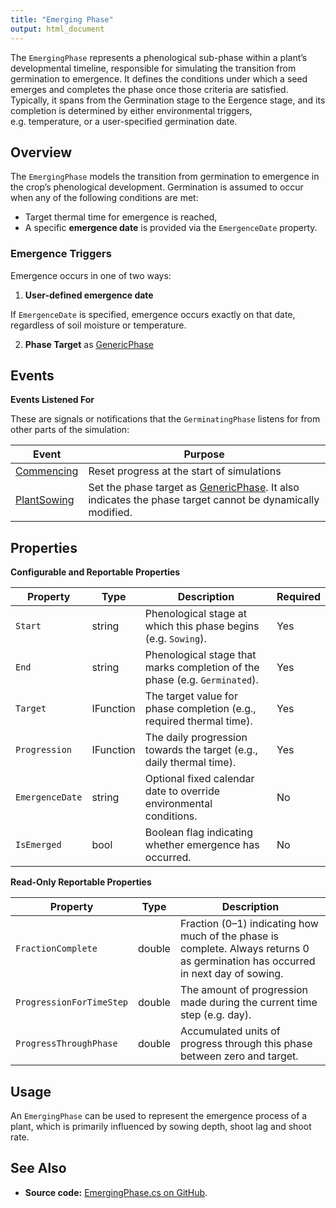 ```yaml
---
title: "Emerging Phase"
output: html_document
---
```


The `EmergingPhase` represents a phenological sub-phase within a plant's developmental timeline, responsible for simulating the transition from germination to emergence. It defines the conditions under which a seed emerges and completes the phase once those criteria are satisfied. Typically, it spans from the Germination stage to the Eergence stage, and its completion is determined by either environmental triggers, e.g. temperature, or a user-specified germination date.

## Overview

The `EmergingPhase` models the transition from germination to emergence in the crop's phenological development. Germination is assumed to occur when any of the following conditions are met:

- Target thermal time for emergence is reached,
- A specific **emergence date** is provided via the `EmergenceDate` property.


### Emergence Triggers

Emergence occurs in one of two ways:

1. **User-defined emergence date**  

If `EmergenceDate` is specified, emergence occurs exactly on that date, regardless of soil moisture or temperature.

2. **Phase Target** as [GenericPhase](/docs/Models/PMF/Phenology/Phases/GenericPhase.qmd)  


## Events 


**Events Listened For**

These are signals or notifications that the `GerminatingPhase` listens for from other parts of the simulation:

| Event          | Purpose                                                                                  |
|----------------|------------------------------------------------------------------------------------------|
| [Commencing](/docs/Models/Events.html#Commencing)   | Reset progress at the start of simulations                                               |
| [PlantSowing](/docs/Models/Events.html#PlantSowing)  | Set the phase target as [GenericPhase](/docs/Models/PMF/Phenology/Phases/GenericPhase.qmd). It also indicates the phase target cannot be dynamically modified. |


## Properties


**Configurable and Reportable Properties**

| Property             | Type    | Description                                                                 | Required   |
|----------------------|---------|-----------------------------------------------------------------------------|-------------|
| `Start`              | string  | Phenological stage at which this phase begins (e.g. `Sowing`).              | Yes          |
| `End`                | string  | Phenological stage that marks completion of the phase (e.g. `Germinated`).  | Yes          |
| `Target`       | IFunction   | The target value for phase completion (e.g., required thermal time).  | Yes        |
| `Progression`  | IFunction   | The daily progression towards the target (e.g., daily thermal time).  | Yes        |
| `EmergenceDate`    | string  | Optional fixed calendar date to override environmental conditions.          | No         |
| `IsEmerged`          | bool    | Boolean flag indicating whether emergence has occurred. | No         |


**Read-Only Reportable Properties**

| Property             | Type    | Description                                                                 |
|----------------------|---------|-----------------------------------------------------------------------------|
| `FractionComplete`   | double  | Fraction (0–1) indicating how much of the phase is complete. Always returns 0 as germination has occurred in next day of sowing. |
| `ProgressionForTimeStep`   | double  | The amount of progression made during the current time step (e.g. day).    |
| `ProgressThroughPhase`     | double  | Accumulated units of progress through this phase between zero and target.  |

## Usage

An `EmergingPhase` can be used to represent the emergence process of a plant, which is primarily influenced by sowing depth, shoot lag and shoot rate.

## See Also

* **Source code:** [EmergingPhase.cs on GitHub](http://github.com/APSIMInitiative/ApsimX/blob/master/Models/PMF/Phenology/Phases/EmergingPhase.cs).


